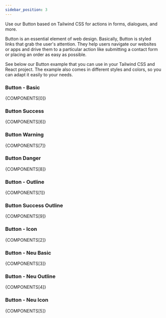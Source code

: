 ```yaml
---
sidebar_position: 3
---
```



Use our Button based on Tailwind CSS for actions in forms, dialogues, and more.

Button is an essential element of web design. Basically, Button is styled links that grab the user's attention. They help users navigate our websites or apps and drive them to a particular action like submitting a contact form or placing an order as easy as possible.

See below our Button example that you can use in your Tailwind CSS and React project. The example also comes in different styles and colors, so you can adapt it easily to your needs.

### Button - Basic

<CodePreview>{COMPONENTS[0]}</CodePreview>

### Button Success

<CodePreview>{COMPONENTS[6]}</CodePreview>

### Button Warning

<CodePreview>{COMPONENTS[7]}</CodePreview>

### Button Danger

<CodePreview>{COMPONENTS[8]}</CodePreview>

### Button - Outline

<CodePreview>{COMPONENTS[1]}</CodePreview>

### Button Success Outline

<CodePreview>{COMPONENTS[9]}</CodePreview>

### Button - Icon

<CodePreview>{COMPONENTS[2]}</CodePreview>

### Button - Neu Basic

<CodePreview>{COMPONENTS[3]}</CodePreview>

### Button - Neu Outline

<CodePreview>{COMPONENTS[4]}</CodePreview>

### Button - Neu Icon

<CodePreview>{COMPONENTS[5]}</CodePreview>


